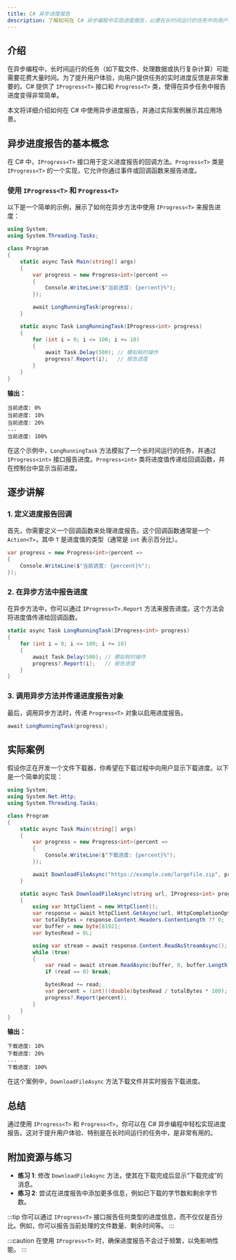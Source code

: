 ```yaml
---
title: C# 异步进度报告
description: 了解如何在 C# 异步编程中实现进度报告，以便在长时间运行的任务中向用户提供实时反馈。
---
```


## 介绍

在异步编程中，长时间运行的任务（如下载文件、处理数据或执行复杂计算）可能需要花费大量时间。为了提升用户体验，向用户提供任务的实时进度反馈是非常重要的。C# 提供了 `IProgress<T>` 接口和 `Progress<T>` 类，使得在异步任务中报告进度变得非常简单。

本文将详细介绍如何在 C# 中使用异步进度报告，并通过实际案例展示其应用场景。

## 异步进度报告的基本概念

在 C# 中，`IProgress<T>` 接口用于定义进度报告的回调方法。`Progress<T>` 类是 `IProgress<T>` 的一个实现，它允许你通过事件或回调函数来报告进度。

### 使用 `IProgress<T>` 和 `Progress<T>`

以下是一个简单的示例，展示了如何在异步方法中使用 `IProgress<T>` 来报告进度：

```csharp
using System;
using System.Threading.Tasks;

class Program
{
    static async Task Main(string[] args)
    {
        var progress = new Progress<int>(percent =>
        {
            Console.WriteLine($"当前进度: {percent}%");
        });

        await LongRunningTask(progress);
    }

    static async Task LongRunningTask(IProgress<int> progress)
    {
        for (int i = 0; i <= 100; i += 10)
        {
            await Task.Delay(500); // 模拟耗时操作
            progress?.Report(i);   // 报告进度
        }
    }
}
```

**输出：**
```
当前进度: 0%
当前进度: 10%
当前进度: 20%
...
当前进度: 100%
```

在这个示例中，`LongRunningTask` 方法模拟了一个长时间运行的任务，并通过 `IProgress<int>` 接口报告进度。`Progress<int>` 类将进度值传递给回调函数，并在控制台中显示当前进度。

## 逐步讲解

### 1. 定义进度报告回调

首先，你需要定义一个回调函数来处理进度报告。这个回调函数通常是一个 `Action<T>`，其中 `T` 是进度值的类型（通常是 `int` 表示百分比）。

```csharp
var progress = new Progress<int>(percent =>
{
    Console.WriteLine($"当前进度: {percent}%");
});
```

### 2. 在异步方法中报告进度

在异步方法中，你可以通过 `IProgress<T>.Report` 方法来报告进度。这个方法会将进度值传递给回调函数。

```csharp
static async Task LongRunningTask(IProgress<int> progress)
{
    for (int i = 0; i <= 100; i += 10)
    {
        await Task.Delay(500); // 模拟耗时操作
        progress?.Report(i);   // 报告进度
    }
}
```

### 3. 调用异步方法并传递进度报告对象

最后，调用异步方法时，传递 `Progress<T>` 对象以启用进度报告。

```csharp
await LongRunningTask(progress);
```

## 实际案例

假设你正在开发一个文件下载器，你希望在下载过程中向用户显示下载进度。以下是一个简单的实现：

```csharp
using System;
using System.Net.Http;
using System.Threading.Tasks;

class Program
{
    static async Task Main(string[] args)
    {
        var progress = new Progress<int>(percent =>
        {
            Console.WriteLine($"下载进度: {percent}%");
        });

        await DownloadFileAsync("https://example.com/largefile.zip", progress);
    }

    static async Task DownloadFileAsync(string url, IProgress<int> progress)
    {
        using var httpClient = new HttpClient();
        var response = await httpClient.GetAsync(url, HttpCompletionOption.ResponseHeadersRead);
        var totalBytes = response.Content.Headers.ContentLength ?? 0;
        var buffer = new byte[8192];
        var bytesRead = 0L;

        using var stream = await response.Content.ReadAsStreamAsync();
        while (true)
        {
            var read = await stream.ReadAsync(buffer, 0, buffer.Length);
            if (read == 0) break;

            bytesRead += read;
            var percent = (int)((double)bytesRead / totalBytes * 100);
            progress?.Report(percent);
        }
    }
}
```

**输出：**
```
下载进度: 10%
下载进度: 20%
...
下载进度: 100%
```

在这个案例中，`DownloadFileAsync` 方法下载文件并实时报告下载进度。

## 总结

通过使用 `IProgress<T>` 和 `Progress<T>`，你可以在 C# 异步编程中轻松实现进度报告。这对于提升用户体验、特别是在长时间运行的任务中，是非常有用的。

## 附加资源与练习

- **练习 1**: 修改 `DownloadFileAsync` 方法，使其在下载完成后显示“下载完成”的消息。
- **练习 2**: 尝试在进度报告中添加更多信息，例如已下载的字节数和剩余字节数。

:::tip
你可以通过 `IProgress<T>` 接口报告任何类型的进度信息，而不仅仅是百分比。例如，你可以报告当前处理的文件数量、剩余时间等。
:::

:::caution
在使用 `IProgress<T>` 时，确保进度报告不会过于频繁，以免影响性能。
:::